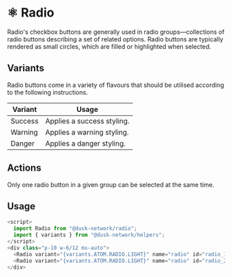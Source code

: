 
<Meta title="Docs/components/atoms/Radio" />

# ⚛️ Radio

Radio's checkbox buttons are generally used in radio groups—collections of radio buttons describing a set of related options. Radio buttons are typically rendered as small circles, which are filled or highlighted when selected.

## Variants

Radio buttons come in a variety of flavours that should be utilised according to the following instructions.

| Variant   | Usage                             |
| --------- | --------------------------------- |
| Success   | Applies a success styling.        |
| Warning   | Applies a warning styling.        |
| Danger    | Applies a danger styling.         |

## Actions

Only one radio button in a given group can be selected at the same time.

## Usage

```js
<script>
  import Radio from "@dusk-network/radio";
  import { variants } from "@dusk-network/helpers";
</script>
<div class="p-10 w-6/12 mx-auto">
  <Radio variant="{variants.ATOM.RADIO.LIGHT}" name="radio" id="radio_1">Yo! I am a Radio</Radio>
  <Radio variant="{variants.ATOM.RADIO.LIGHT}" name="radio" id="radio_2">Yo! I am a Radio too</Radio>
</div>
```